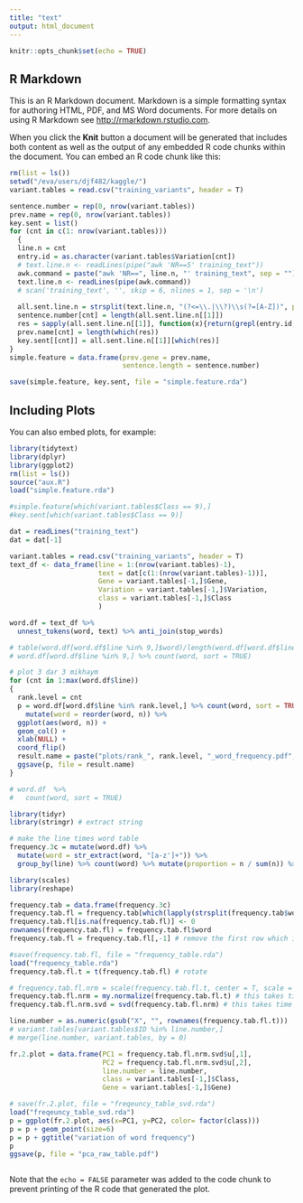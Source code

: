 ```yaml
---
title: "text"
output: html_document
---
```


```r
knitr::opts_chunk$set(echo = TRUE)
```

## R Markdown

This is an R Markdown document. Markdown is a simple formatting syntax for authoring HTML, PDF, and MS Word documents. For more details on using R Markdown see <http://rmarkdown.rstudio.com>.

When you click the **Knit** button a document will be generated that includes both content as well as the output of any embedded R code chunks within the document. You can embed an R code chunk like this:

```r
rm(list = ls())
setwd("/eva/users/djf482/kaggle/")
variant.tables = read.csv("training_variants", header = T)

sentence.number = rep(0, nrow(variant.tables))
prev.name = rep(0, nrow(variant.tables))
key.sent = list()
for (cnt in c(1: nrow(variant.tables)))
  {
  line.n = cnt
  entry.id = as.character(variant.tables$Variation[cnt])
  # text.line.n <- readLines(pipe("awk 'NR==5' training_text"))
  awk.command = paste("awk 'NR==", line.n, "' training_text", sep = "")
  text.line.n <- readLines(pipe(awk.command))
  # scan('training_text', '', skip = 6, nlines = 1, sep = '\n')
       
  all.sent.line.n = strsplit(text.line.n, "(?<=\\.|\\?)\\s(?=[A-Z])", perl = TRUE)
  sentence.number[cnt] = length(all.sent.line.n[[1]])
  res = sapply(all.sent.line.n[[1]], function(x){return(grepl(entry.id, x))})
  prev.name[cnt] = length(which(res))
  key.sent[[cnt]] = all.sent.line.n[[1]][which(res)]
}
simple.feature = data.frame(prev.gene = prev.name, 
                            sentence.length = sentence.number)

save(simple.feature, key.sent, file = "simple.feature.rda")

```

## Including Plots

You can also embed plots, for example:

```r
library(tidytext)
library(dplyr)
library(ggplot2)
rm(list = ls())
source("aux.R")
load("simple.feature.rda")

#simple.feature[which(variant.tables$Class == 9),]
#key.sent[which(variant.tables$Class == 9)]

dat = readLines("training_text")
dat = dat[-1]

variant.tables = read.csv("training_variants", header = T)
text_df <- data_frame(line = 1:(nrow(variant.tables)-1), 
                      text = dat[c(1:(nrow(variant.tables)-1))],
                      Gene = variant.tables[-1,]$Gene,
                      Variation = variant.tables[-1,]$Variation,
                      class = variant.tables[-1,]$Class
                      )

word.df = text_df %>%
  unnest_tokens(word, text) %>% anti_join(stop_words)

# table(word.df[word.df$line %in% 9,]$word)/length(word.df[word.df$line %in% 9,]$word)
# word.df[word.df$line %in% 9,] %>% count(word, sort = TRUE) 

# plot 3 dar 3 mikhaym
for (cnt in 1:max(word.df$line))
{
  rank.level = cnt
  p = word.df[word.df$line %in% rank.level,] %>% count(word, sort = TRUE) %>% filter(n > 40) %>%
    mutate(word = reorder(word, n)) %>%
  ggplot(aes(word, n)) +
  geom_col() +
  xlab(NULL) +
  coord_flip()
  result.name = paste("plots/rank_", rank.level, "_word_frequency.pdf", sep = "")
  ggsave(p, file = result.name)
}

# word.df  %>%
#   count(word, sort = TRUE)

library(tidyr)
library(stringr) # extract string

# make the line times word table 
frequency.3c = mutate(word.df) %>% 
  mutate(word = str_extract(word, "[a-z']+")) %>%
  group_by(line) %>% count(word) %>% mutate(proportion = n / sum(n)) %>% select(-n) %>% spread(line, proportion) 

library(scales)
library(reshape)

frequency.tab = data.frame(frequency.3c)
frequency.tab.fl = frequency.tab[which(lapply(strsplit(frequency.tab$word, ""), length)>1), ]
frequency.tab.fl[is.na(frequency.tab.fl)] <- 0
rownames(frequency.tab.fl) = frequency.tab.fl$word
frequency.tab.fl = frequency.tab.fl[,-1] # remove the first row which is just id 

#save(frequency.tab.fl, file = "frequency_table.rda")
load("frequency_table.rda")
frequency.tab.fl.t = t(frequency.tab.fl) # rotate

# frequency.tab.fl.nrm = scale(frequency.tab.fl.t, center = T, scale = T)
frequency.tab.fl.nrm = my.normalize(frequency.tab.fl.t) # this takes time
frequency.tab.fl.nrm.svd = svd(frequency.tab.fl.nrm) # this takes time

line.number = as.numeric(gsub("X", "", rownames(frequency.tab.fl.t)))
# variant.tables[variant.tables$ID %in% line.number,]
# merge(line.number, variant.tables, by = 0)

fr.2.plot = data.frame(PC1 = frequency.tab.fl.nrm.svd$u[,1],
                       PC2 = frequency.tab.fl.nrm.svd$u[,2],
                       line.number = line.number,
                       class = variant.tables[-1,]$Class,
                       Gene = variant.tables[-1,]$Gene)

# save(fr.2.plot, file = "freqeuncy_table_svd.rda")
load("freqeuncy_table_svd.rda")
p = ggplot(fr.2.plot, aes(x=PC1, y=PC2, color= factor(class)))
p = p + geom_point(size=6)
p = p + ggtitle("variation of word frequency")
p
ggsave(p, file = "pca_raw_table.pdf")



```

Note that the `echo = FALSE` parameter was added to the code chunk to prevent printing of the R code that generated the plot.
